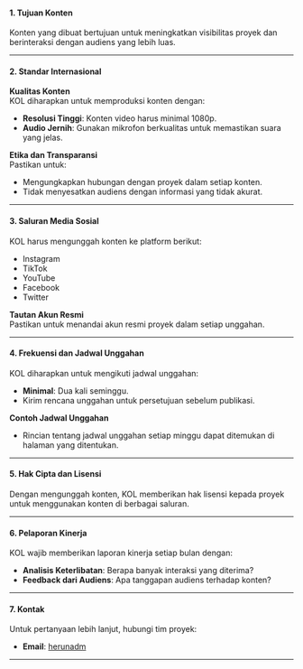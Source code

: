 #### 1. Tujuan Konten
Konten yang dibuat bertujuan untuk meningkatkan visibilitas proyek dan berinteraksi dengan audiens yang lebih luas.

---

#### 2. Standar Internasional

**Kualitas Konten**  
KOL diharapkan untuk memproduksi konten dengan:
- **Resolusi Tinggi**: Konten video harus minimal 1080p.
- **Audio Jernih**: Gunakan mikrofon berkualitas untuk memastikan suara yang jelas.

**Etika dan Transparansi**  
Pastikan untuk:
- Mengungkapkan hubungan dengan proyek dalam setiap konten.
- Tidak menyesatkan audiens dengan informasi yang tidak akurat.

---

#### 3. Saluran Media Sosial
KOL harus mengunggah konten ke platform berikut:
- Instagram
- TikTok
- YouTube
- Facebook
- Twitter

**Tautan Akun Resmi**  
Pastikan untuk menandai akun resmi proyek dalam setiap unggahan.

---

#### 4. Frekuensi dan Jadwal Unggahan
KOL diharapkan untuk mengikuti jadwal unggahan:
- **Minimal**: Dua kali seminggu.
- Kirim rencana unggahan untuk persetujuan sebelum publikasi.

**Contoh Jadwal Unggahan**  
- Rincian tentang jadwal unggahan setiap minggu dapat ditemukan di halaman yang ditentukan.

---

#### 5. Hak Cipta dan Lisensi
Dengan mengunggah konten, KOL memberikan hak lisensi kepada proyek untuk menggunakan konten di berbagai saluran.

---

#### 6. Pelaporan Kinerja
KOL wajib memberikan laporan kinerja setiap bulan dengan:
- **Analisis Keterlibatan**: Berapa banyak interaksi yang diterima?
- **Feedback dari Audiens**: Apa tanggapan audiens terhadap konten?

---

#### 7. Kontak
Untuk pertanyaan lebih lanjut, hubungi tim proyek:
- **Email**: [herunadm](mailto:herunadm@gmail.com)

---
